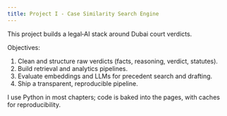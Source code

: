 ```yaml
---
title: Project I - Case Similarity Search Engine 
---
```


This project builds a legal‑AI stack around Dubai court verdicts. 

Objectives:

1. Clean and structure raw verdicts (facts, reasoning, verdict, statutes).
2. Build retrieval and analytics pipelines.
3. Evaluate embeddings and LLMs for precedent search and drafting.
4. Ship a transparent, reproducible pipeline.

I use Python in most chapters; code is baked into the pages, with caches for reproducibility.



